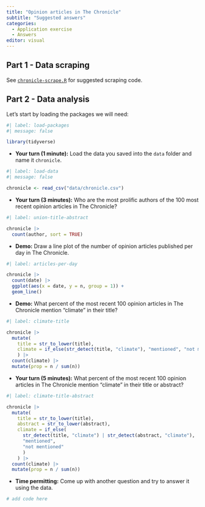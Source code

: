 ```yaml
---
title: "Opinion articles in The Chronicle"
subtitle: "Suggested answers"
categories: 
  - Application exercise
  - Answers
editor: visual
---
```


## Part 1 - Data scraping

See [`chronicle-scrape.R`](https://github.com/sta199-f22-1/sta199-f22-1.github.io/blob/main/ae/_chronicle-scrape-A.R) for suggested scraping code.

## Part 2 - Data analysis

Let's start by loading the packages we will need:

```r
#| label: load-packages
#| message: false

library(tidyverse)
```

-   **Your turn (1 minute):** Load the data you saved into the `data` folder and name it `chronicle`.

```r
#| label: load-data
#| message: false

chronicle <- read_csv("data/chronicle.csv")
```

-   **Your turn (3 minutes):** Who are the most prolific authors of the 100 most recent opinion articles in The Chronicle?

```r
#| label: union-title-abstract

chronicle |>
  count(author, sort = TRUE)
```

-   **Demo:** Draw a line plot of the number of opinion articles published per day in The Chronicle.

```r
#| label: articles-per-day

chronicle |>
  count(date) |>
  ggplot(aes(x = date, y = n, group = 1)) +
  geom_line()
```

-   **Demo:** What percent of the most recent 100 opinion articles in The Chronicle mention "climate" in their title?

```r
#| label: climate-title

chronicle |>
  mutate(
    title = str_to_lower(title),
    climate = if_else(str_detect(title, "climate"), "mentioned", "not mentioned")
    ) |>
  count(climate) |>
  mutate(prop = n / sum(n))
```

-   **Your turn (5 minutes):** What percent of the most recent 100 opinion articles in The Chronicle mention "climate" in their title or abstract?

```r
#| label: climate-title-abstract

chronicle |>
  mutate(
    title = str_to_lower(title),
    abstract = str_to_lower(abstract),
    climate = if_else(
      str_detect(title, "climate") | str_detect(abstract, "climate"), 
      "mentioned", 
      "not mentioned"
      )
    ) |>
  count(climate) |>
  mutate(prop = n / sum(n))
```

-   **Time permitting:** Come up with another question and try to answer it using the data.

```r
# add code here
```
